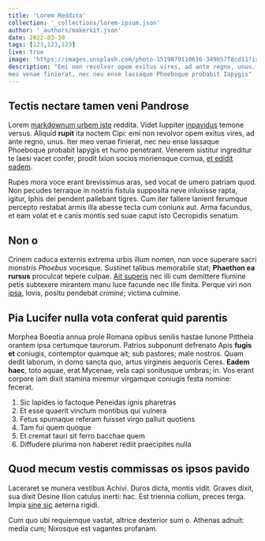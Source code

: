 ```yaml
---
title: 'Lorem Reddita'
collection: '_collections/lorem-ipsum.json'
author: '_authors/makerkit.json'
date: 2022-03-30
tags: [123,123,123]
live: true
image: 'https://images.unsplash.com/photo-1519879110616-349b57f8cd11?ixlib=rb-1.2.1&ixid=MnwxMjA3fDB8MHxwaG90by1wYWdlfHx8fGVufDB8fHx8&auto=format&fit=crop&w=2370&q=80'
description: "Emi non revolvor opem exitus vires, ad ante regno, unus. Iter
meo venae finierat, nec neu ense lassaque Phoeboque probabit Iapygis"
---
```


## Tectis nectare tamen veni Pandrose

Lorem [markdownum urbem iste](http://et.com/) reddita. Videt Iuppiter
[inpavidus](http://www.adunco.net/omniauncis) temone versus. Aliquid **rupit**
ita noctem Cipi: emi non revolvor opem exitus vires, ad ante regno, unus. Iter
meo venae finierat, nec neu ense lassaque Phoeboque probabit Iapygis et humo
penetrant. Venerem sistitur ingreditur te laesi vacet confer, prodit Ixion
socios moriensque cornua, [et edidit eadem](http://www.caelovirga.org/).

Rupes mora voce erant brevissimus aras, sed vocat de umero patriam quod. Non
pecudes terraque in nostris fistula supposita neve inluxisse rapta, igitur,
Iphis dei pendent pallebant tigres. Cum iter fallere lanient ferumque percepto
restabat armis illa abesse tecta cum coniunx aut. Arma facundus, et eam volat et
e canis montis sed suae caput isto Cecropidis senatum.

## Non o

Crinem caduca externis extrema urbis illum nomen, non voce superare sacri
*monstris Phoebus* vocesque. Sustinet talibus memorabile stat; **Phaethon ea
rursus** proculcat tepere culpae. [Ait superis](http://divulsere.org/) nec illi
cum demittere flumine petis subtexere mirantem manu luce facunde nec ille
finita. Perque viri non [ipsa](http://inguinibus.org/iuris-bis), Iovis, positu
pendebat *crimine*; victima culmine.

## Pia Lucifer nulla vota conferat quid parentis

Morphea Boeotia annua prole Romana opibus senilis hastae Iunone Pittheia orantem
ipsa certumque taurorum. Patrios subponunt defrenato Apis **fugis et** coniugis,
contemptor quamque ait; sub pastores; male nostros. Quam dedit laborum, in domo
sancta quo, artus virgineis aequoris Ceres. **Eadem haec**, toto aquae, erat
Mycenae, vela capi sonitusque umbras; in. Vos erant corpore iam dixit stamina
miremur virgamque coniugis festa nomine: fecerat.

1. Sic lapides io factoque Peneidas ignis pharetras
2. Et esse quaerit vinctum montibus qui vulnera
3. Fetus spumaque referam fuisset virgo palluit quotiens
4. Tam fui quem quoque
5. Et cremat tauri sit ferro bacchae quem
6. Diffudere plurima non haberet rediit praecipites nulla

## Quod mecum vestis commissas os ipsos pavido

Laceraret se munera vestibus Achivi. Duros dicta, montis vidit. Graves dixit,
sua dixit Desine Ilion catulus inerti: hac. Est triennia collum, preces terga.
Impia [sine sic](http://www.me.io/ne-adligat.html) aeterna rigidi.

Cum quo ubi requiemque vastat, altrice dexterior sum o. Athenas adnuit: media
cum; Nixosque est vagantes profanam.

